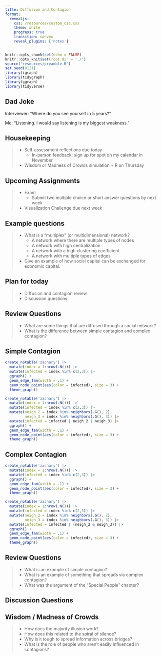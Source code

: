 ```yaml
---
title: Diffusion and Contagion
format: 
  revealjs:
    css: /resources/custom_css.css
    theme: white
    progress: true
    transition: convex
    reveal_plugins: ['notes']
---
```


```r
knitr::opts_chunk$set(echo = FALSE)
knitr::opts_knit$set(root.dir = './')
source("resources/preamble.R")
set.seed(0121)
library(igraph)
library(tidygraph)
library(ggraph)
library(tidyverse)
```

## Dad Joke

Interviewer: "Where do you see yourself in 5 years?"

<span class='fragment'>
Me: "Listening. I would say listening is my biggest weakness."
</span>

## Housekeeping

> - Self-assessment reflections due today
>	- In-person feedback; sign up for spot on my calendar in November
> - Wisdom or Madness of Crowds simulation + R on Thursday

## Upcoming Assignments

> - Exam
>	- Submit two multiple choice or short answer questions by next week
> - Visualization Challenge due next week

## Example questions
> - What is a "multiplex" (or multidimensional) network?
>   - A network where there are multiple types of nodes
>   - A network with high centralization
>   - A network with a high clustering coefficient
>   - A network with multiple types of edges
> - Give an example of how social capital can be exchanged for economic capital.

## Plan for today

> - Diffusion and contagion review
> - Discussion questions

## Review Questions

> - What are some things that are diffused through a social network?
> - What is the difference between simple contagion and complex contagion?

## Simple Contagion

<div class="r-stack">

<div class='fragment'>
```r
create_notable('zachary') |>
  mutate(index = 1:nrow(.N())) |>
  mutate(infected = index %in% c(2,3)) |>
  ggraph() +
  geom_edge_fan(width = .1) + 
  geom_node_point(aes(color = infected), size = 3) +
  theme_graph()
```
</div>

<div class='fragment'>
```r
create_notable('zachary') |>
  mutate(index = 1:nrow(.N())) |>
  mutate(infected = index %in% c(2,3)) |>
  mutate(neigh_2 = index %in% neighbors(.G(), 2),
         neigh_3 = index %in% neighbors(.G(), 3)) |>
  mutate(infected = infected | neigh_2 | neigh_3) |>
  ggraph() +
  geom_edge_fan(width = .1) + 
  geom_node_point(aes(color = infected), size = 3) +
  theme_graph()
```
</div>

</div>


## Complex Contagion

<div class="r-stack">

<div class='fragment'>
```r
create_notable('zachary') |>
  mutate(index = 1:nrow(.N())) |>
  mutate(infected = index %in% c(2,3)) |>
  ggraph() +
  geom_edge_fan(width = .1) + 
  geom_node_point(aes(color = infected), size = 3) +
  theme_graph()
```
</div>

<div class='fragment'>
```r
create_notable('zachary') |>
  mutate(index = 1:nrow(.N())) |>
  mutate(infected = index %in% c(2,3)) |>
  mutate(neigh_2 = index %in% neighbors(.G(), 2),
         neigh_3 = index %in% neighbors(.G(), 3)) |>
  mutate(infected = infected | (neigh_2 & neigh_3)) |>
  ggraph() +
  geom_edge_fan(width = .1) + 
  geom_node_point(aes(color = infected), size = 3) +
  theme_graph()
```
</div>

</div>

## Review Questions

> - What is an example of simple contagion?
> - What is an example of something that spreads via complex contagion?
> - What was the argument of the "Special People" chapter?

## Discussion Questions


## Wisdom / Madness of Crowds

> - How does the majority illusion work?
> - How does this related to the spiral of silence?
> - Why is it tough to spread information across bridges?
> - What is the role of people who aren't easily influenced in contagions?